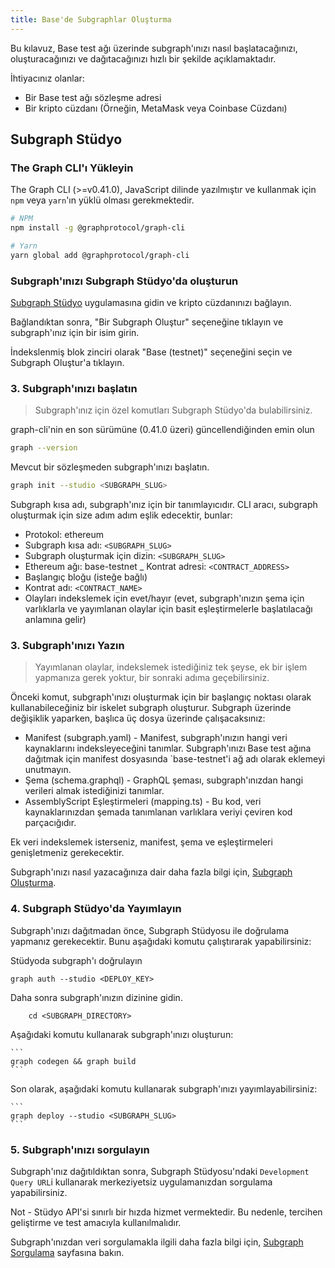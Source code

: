 ```yaml
---
title: Base'de Subgraphlar Oluşturma
---
```


Bu kılavuz, Base test ağı üzerinde subgraph'ınızı nasıl başlatacağınızı, oluşturacağınızı ve dağıtacağınızı hızlı bir şekilde açıklamaktadır.

İhtiyacınız olanlar:

- Bir Base test ağı sözleşme adresi
- Bir kripto cüzdanı (Örneğin, MetaMask veya Coinbase Cüzdanı)

## Subgraph Stüdyo

### The Graph CLI'ı Yükleyin

The Graph CLI (>=v0.41.0), JavaScript dilinde yazılmıştır ve kullanmak için `npm` veya `yarn`'ın yüklü olması gerekmektedir.

```sh
# NPM
npm install -g @graphprotocol/graph-cli

# Yarn
yarn global add @graphprotocol/graph-cli
```

### Subgraph'ınızı Subgraph Stüdyo'da oluşturun

[Subgraph Stüdyo](https://thegraph.com/studio/) uygulamasına gidin ve kripto cüzdanınızı bağlayın.

Bağlandıktan sonra, "Bir Subgraph Oluştur" seçeneğine tıklayın ve subgraph'ınız için bir isim girin.

İndekslenmiş blok zinciri olarak "Base (testnet)" seçeneğini seçin ve Subgraph Oluştur'a tıklayın.

### 3. Subgraph'ınızı başlatın

> Subgraph'ınız için özel komutları Subgraph Stüdyo'da bulabilirsiniz.

graph-cli'nin en son sürümüne (0.41.0 üzeri) güncellendiğinden emin olun

```sh
graph --version
```

Mevcut bir sözleşmeden subgraph'ınızı başlatın.

```sh
graph init --studio <SUBGRAPH_SLUG>
```

Subgraph kısa adı, subgraph'ınız için bir tanımlayıcıdır. CLI aracı, subgraph oluşturmak için size adım adım eşlik edecektir, bunlar:

- Protokol: ethereum
- Subgraph kısa adı: `<SUBGRAPH_SLUG>`
- Subgraph oluşturmak için dizin: `<SUBGRAPH_SLUG>`
- Ethereum ağı: base-testnet \_ Kontrat adresi: `<CONTRACT_ADDRESS>`
- Başlangıç bloğu (isteğe bağlı)
- Kontrat adı: `<CONTRACT_NAME>`
- Olayları indekslemek için evet/hayır (evet, subgraph'ınızın şema için varlıklarla ve yayımlanan olaylar için basit eşleştirmelerle başlatılacağı anlamına gelir)

### 3. Subgraph'ınızı Yazın

> Yayımlanan olaylar, indekslemek istediğiniz tek şeyse, ek bir işlem yapmanıza gerek yoktur, bir sonraki adıma geçebilirsiniz.

Önceki komut, subgraph'ınızı oluşturmak için bir başlangıç noktası olarak kullanabileceğiniz bir iskelet subgraph oluşturur. Subgraph üzerinde değişiklik yaparken, başlıca üç dosya üzerinde çalışacaksınız:

- Manifest (subgraph.yaml) - Manifest, subgraph'ınızın hangi veri kaynaklarını indeksleyeceğini tanımlar. Subgraph'ınızı Base test ağına dağıtmak için manifest dosyasında \`base-testnet'i ağ adı olarak eklemeyi unutmayın.
- Şema (schema.graphql) - GraphQL şeması, subgraph'ınızdan hangi verileri almak istediğinizi tanımlar.
- AssemblyScript Eşleştirmeleri (mapping.ts) - Bu kod, veri kaynaklarınızdan şemada tanımlanan varlıklara veriyi çeviren kod parçacığıdır.

Ek veri indekslemek isterseniz, manifest, şema ve eşleştirmeleri genişletmeniz gerekecektir.

Subgraph'ınızı nasıl yazacağınıza dair daha fazla bilgi için, [Subgraph Oluşturma](/developing/creating-a-subgraph).

### 4. Subgraph Stüdyo'da Yayımlayın

Subgraph'ınızı dağıtmadan önce, Subgraph Stüdyosu ile doğrulama yapmanız gerekecektir. Bunu aşağıdaki komutu çalıştırarak yapabilirsiniz:

Stüdyoda subgraph'ı doğrulayın

```
graph auth --studio <DEPLOY_KEY>
```

Daha sonra subgraph'ınızın dizinine gidin.

```
    cd <SUBGRAPH_DIRECTORY>
```

Aşağıdaki komutu kullanarak subgraph'ınızı oluşturun:

````
```
graph codegen && graph build
```
````

Son olarak, aşağıdaki komutu kullanarak subgraph'ınızı yayımlayabilirsiniz:

````
```
graph deploy --studio <SUBGRAPH_SLUG>
```
````

### 5. Subgraph'ınızı sorgulayın

Subgraph'ınız dağıtıldıktan sonra, Subgraph Stüdyosu'ndaki `Development Query URL`i kullanarak merkeziyetsiz uygulamanızdan sorgulama yapabilirsiniz.

Not - Stüdyo API'si sınırlı bir hızda hizmet vermektedir. Bu nedenle, tercihen geliştirme ve test amacıyla kullanılmalıdır.

Subgraph'ınızdan veri sorgulamakla ilgili daha fazla bilgi için, [Subgraph Sorgulama](/querying/querying-the-graph) sayfasına bakın.
